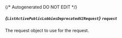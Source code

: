 {/* Autogenerated DO NOT EDIT  */}

##### *{`ListActivePublicLobbiesDeprecatedV2Request`}* `request`
The request object to use for the request.
<Collapsible>
    <ListActivePublicLobbiesDeprecatedV2Request/>
</Collapsible>


